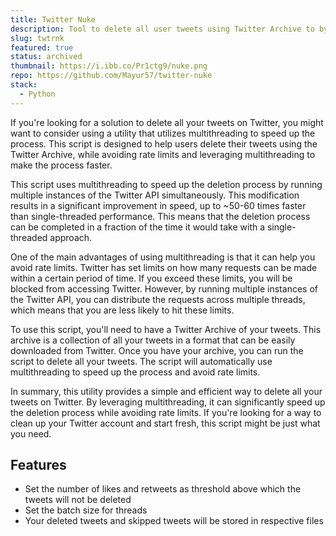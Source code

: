 ```yaml
---
title: Twitter Nuke
description: Tool to delete all user tweets using Twitter Archive to bypass rate limits.
slug: twtrnk
featured: true
status: archived
thumbnail: https://i.ibb.co/Pr1ctg9/nuke.png
repo: https://github.com/Mayur57/twitter-nuke
stack:
  - Python
---
```


If you're looking for a solution to delete all your tweets on Twitter, you might want to consider using a utility that utilizes multithreading to speed up the process. This script is designed to help users delete their tweets using the Twitter Archive, while avoiding rate limits and leveraging multithreading to make the process faster.

This script uses multithreading to speed up the deletion process by running multiple instances of the Twitter API simultaneously. This modification results in a significant improvement in speed, up to ~50-60 times faster than single-threaded performance. This means that the deletion process can be completed in a fraction of the time it would take with a single-threaded approach.

One of the main advantages of using multithreading is that it can help you avoid rate limits. Twitter has set limits on how many requests can be made within a certain period of time. If you exceed these limits, you will be blocked from accessing Twitter. However, by running multiple instances of the Twitter API, you can distribute the requests across multiple threads, which means that you are less likely to hit these limits.

To use this script, you'll need to have a Twitter Archive of your tweets. This archive is a collection of all your tweets in a format that can be easily downloaded from Twitter. Once you have your archive, you can run the script to delete all your tweets. The script will automatically use multithreading to speed up the process and avoid rate limits.

In summary, this utility provides a simple and efficient way to delete all your tweets on Twitter. By leveraging multithreading, it can significantly speed up the deletion process while avoiding rate limits. If you're looking for a way to clean up your Twitter account and start fresh, this script might be just what you need.

## Features

- Set the number of likes and retweets as threshold above which the tweets will not be deleted
- Set the batch size for threads
- Your deleted tweets and skipped tweets will be stored in respective files

